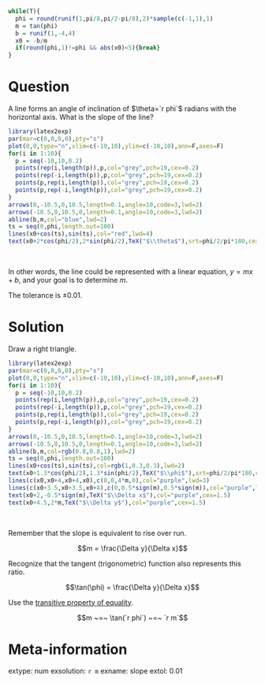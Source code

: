 ```r
while(T){
  phi = round(runif(1,pi/8,pi/2-pi/8),2)*sample(c(-1,1),1)
  m = tan(phi)
  b = runif(1,-4,4)
  x0 = -b/m
  if(round(phi,1)!=phi && abs(x0)<5){break}
}
```

Question
========

A line forms an angle of inclination of $\theta=`r phi`$ radians with the horizontal axis. What is the slope of the line?

```r
library(latex2exp)
par(mar=c(0,0,0,0),pty="s")
plot(0,0,type="n",xlim=c(-10,10),ylim=c(-10,10),ann=F,axes=F)
for(i in 1:10){
  p = seq(-10,10,0.2)
  points(rep(i,length(p)),p,col="grey",pch=19,cex=0.2)
  points(rep(-i,length(p)),p,col="grey",pch=19,cex=0.2)
  points(p,rep(i,length(p)),col="grey",pch=19,cex=0.2)
  points(p,rep(-i,length(p)),col="grey",pch=19,cex=0.2)
}
arrows(0,-10.5,0,10.5,length=0.1,angle=10,code=3,lwd=2)
arrows(-10.5,0,10.5,0,length=0.1,angle=10,code=3,lwd=2)
abline(b,m,col="blue",lwd=2)
ts = seq(0,phi,length.out=100)
lines(x0+cos(ts),sin(ts),col="red",lwd=4)
text(x0+2*cos(phi/2),2*sin(phi/2),TeX("$\\theta$"),srt=phi/2/pi*180,cex=2,col="red")
```
\

In other words, the line could be represented with a linear equation, $y=mx+b$, and your goal is to determine $m$.

The tolerance is $\pm 0.01$.

Solution
========

Draw a right triangle.

```r
library(latex2exp)
par(mar=c(0,0,0,0),pty="s")
plot(0,0,type="n",xlim=c(-10,10),ylim=c(-10,10),ann=F,axes=F)
for(i in 1:10){
  p = seq(-10,10,0.2)
  points(rep(i,length(p)),p,col="grey",pch=19,cex=0.2)
  points(rep(-i,length(p)),p,col="grey",pch=19,cex=0.2)
  points(p,rep(i,length(p)),col="grey",pch=19,cex=0.2)
  points(p,rep(-i,length(p)),col="grey",pch=19,cex=0.2)
}
arrows(0,-10.5,0,10.5,length=0.1,angle=10,code=3,lwd=2)
arrows(-10.5,0,10.5,0,length=0.1,angle=10,code=3,lwd=2)
abline(b,m,col=rgb(0.8,0.8,1),lwd=2)
ts = seq(0,phi,length.out=100)
lines(x0+cos(ts),sin(ts),col=rgb(1,0.3,0.3),lwd=2)
text(x0+1.3*cos(phi/2),1.3*sin(phi/2),TeX("$\\phi$"),srt=phi/2/pi*180,cex=1,col=rgb(1,0.3,0.3))
lines(c(x0,x0+4,x0+4,x0),c(0,0,4*m,0),col="purple",lwd=3)
lines(c(x0+3.5,x0+3.5,x0+4),c(0,0.5*sign(m),0.5*sign(m)),col="purple",lwd=1)
text(x0+2,-0.5*sign(m),TeX("$\\Delta x$"),col="purple",cex=1.5)
text(x0+4.5,2*m,TeX("$\\Delta y$"),col="purple",cex=1.5)
```
\

Remember that the slope is equivalent to rise over run.

$$m = \frac{\Delta y}{\Delta x}$$

Recognize that the tangent (trigonometric) function also represents this ratio.

$$\tan(\phi) = \frac{\Delta y}{\Delta x}$$

Use the [transitive property of equality](https://simple.wikipedia.org/wiki/Equality_(mathematics)#:~:text=An%20equality%20is%20also%20a,the%20third%20object%20as%20well.).

$$m ~=~ \tan(`r phi`) ~=~ `r m`$$


Meta-information
============
extype: num
exsolution: `r m`
exname: slope
extol: 0.01